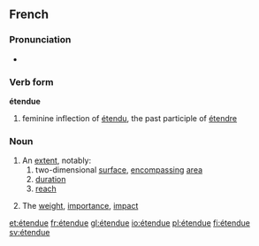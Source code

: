 ==French==

===Pronunciation===
* {{audio|Fr-étendue.ogg|Audio}}

===Verb form===
'''étendue''' {{f}}

# feminine inflection of [[étendu]], the past participle of [[étendre]]

===Noun===
{{fr-noun|f}}

# An [[extent]], notably:
## two-dimensional [[surface]], [[encompassing]] [[area]]
## [[duration]]
## [[reach]]
# {{figurative}} The [[weight]], [[importance]], [[impact]]

[[et:étendue]]
[[fr:étendue]]
[[gl:étendue]]
[[io:étendue]]
[[pl:étendue]]
[[fi:étendue]]
[[sv:étendue]]